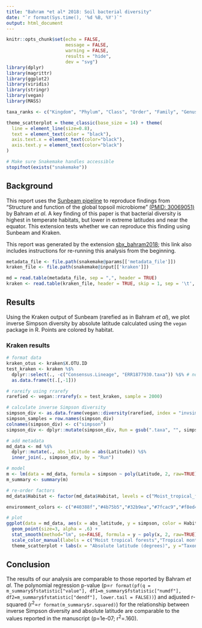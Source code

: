 ```yaml
---
title: "Bahram *et al* 2018: Soil bacterial diversity"
date: "`r format(Sys.time(), '%d %B, %Y')`"
output: html_document
---
```


```r
knitr::opts_chunk$set(echo = FALSE,
                      message = FALSE,
                      warning = FALSE,
                      results = "hide",
                      dev = "svg")
library(dplyr)
library(magrittr)
library(ggplot2)
library(viridis)
library(stringr)
library(vegan)
library(MASS)

taxa_ranks <- c("Kingdom", "Phylum", "Class", "Order", "Family", "Genus", "Species")

theme_scatterplot = theme_classic(base_size = 14) + theme(
  line = element_line(size=0.8),
  text = element_text(color = "black"),
  axis.text.x = element_text(color="black"),
  axis.text.y = element_text(color="black")
)

# Make sure Snakemake handles accessible
stopifnot(exists("snakemake"))
```

## Background

This report uses the [Sunbeam pipeline](https://github.com/sunbeam-labs/sunbeam) to reproduce findings from "Structure and function of the global topsoil microbiome" [(PMID: 30069051)](https://www.ncbi.nlm.nih.gov/pubmed/30069051) by Bahram *et al*. A key finding of this paper is that bacterial diversity is highest in temperate habitats, but lower in extreme latitudes and near the equator. This extension tests whether we can reproduce this finding using Sunbeam and Kraken. 

This report was generated by the extension [sbx_bahram2018](https://github.com/louiejtaylor/sbx_bahram2018); this link also includes instructions for re-running this analysis from the beginning.

```r

metadata_file <- file.path(snakemake@params[['metadata_file']])
kraken_file <- file.path(snakemake@input[['kraken']])

```

```r

md = read.table(metadata_file, sep = ",", header = TRUE)
kraken <- read.table(kraken_file, header = TRUE, skip = 1, sep = '\t', comment.char = '~')

```
## Results

Using the Kraken output of Sunbeam (rarefied as in Bahram *et al*), we plot inverse Simpson diversity by absolute latitude calculated using the `vegan` package in R. Points are colored by habitat. 

### Kraken results
```r

# format data
kraken_otus <- kraken$X.OTU.ID
test_kraken <- kraken %$%
  dplyr::select(., -c("Consensus.Lineage", "ERR1877930.taxa")) %$% # no classified reads for ERR1877930
  as.data.frame(t(.[,-1]))

# rareify using rrarefy
rarefied <- vegan::rrarefy(x = test_kraken, sample = 2000)

# calculate inverse Simpson diversity
simpson_div <- as.data.frame(vegan::diversity(rarefied, index = "invsimpson"))
simpson_samples = row.names(simpson_div)
colnames(simpson_div) <- c("simpson")
simpson_div <- dplyr::mutate(simpson_div, Run = gsub(".taxa", "", simpson_samples, fixed = TRUE)) 

# add metadata
md_data <- md %$% 
  dplyr::mutate(., abs_latitude = abs(Latitude)) %$%
  inner_join(., simpson_div, by = "Run") 

# model
m <- lm(data = md_data, formula = simpson ~ poly(Latitude, 2, raw=TRUE))
m_summary <- summary(m)

# re-order factors
md_data$Habitat <- factor(md_data$Habitat, levels = c("Moist_tropical_forests","Tropical_montane_forests","Savannas","Dry_tropical_forests","Temperate_coniferous_forests","Grasslands_and_shrublands","Southern_temperate_forests","Temperate_deciduous_forests","Mediterrean","Boreal_forests","Arctic_tundra"))

environment_colors <- c("#40388f","#4b75b5","#32b9ea","#7fcac9","#f8ed46","#f8c0b0","#f49245","#f17e33","#ec5230","#c0232a","#7d101b")

# plot
ggplot(data = md_data, aes(x = abs_latitude, y = simpson, color = Habitat))+
  geom_point(size=3, alpha = .6) + 
  stat_smooth(method="lm", se=FALSE, formula = y ~ poly(x, 2, raw=TRUE), color="black", size = 1.3) +
  scale_color_manual(labels = c("Moist tropical forests","Tropical montane forests","Savannahs","Dry tropical forests","Temperate coniferous forests","Grasslands and shrublands","Southern temperate forests","Temperate deciduous forests","Mediterranean","Boreal forests","Arctic tundra"), values = environment_colors) +
  theme_scatterplot + labs(x = "Absolute latitude (degrees)", y ="Taxononomic diversity")
```


## Conclusion

The results of our analysis are comparable to those reported by Bahram *et al*. The polynomial regression p-value (p=`r format(pf(q = m_summary$fstatistic["value"], df1=m_summary$fstatistic["numdf"], df2=m_summary$fstatistic["dendf"], lower.tail = FALSE))`) and adjusted r-squared (r^2^=`r format(m_summary$r.squared)`) for the relationship between inverse Simpson diversity and absolute latitude are comparable to the values reported in the manuscript (p=1e-07; r^2^=.160).
